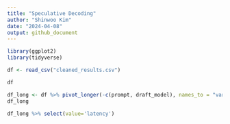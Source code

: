 ```yaml
---
title: "Speculative Decoding"
author: "Shinwoo Kim"
date: "2024-04-08"
output: github_document
---
```


```r
library(ggplot2)
library(tidyverse)

df <- read_csv("cleaned_results.csv")
```

```r
df
```

```r
df_long <- df %>% pivot_longer(-c(prompt, draft_model), names_to = "variable", values_to = "value")
df_long
```

```r
df_long %>% select(value='latency') 
```
